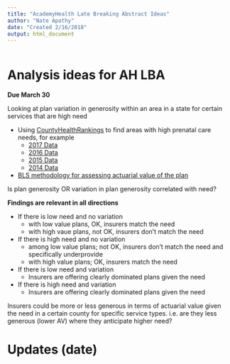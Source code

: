 ```yaml
---
title: "AcademyHealth Late Breaking Abstract Ideas"
author: "Nate Apathy"
date: "Created 2/16/2018"
output: html_document
---
```


```r

```

# Analysis ideas for AH LBA

**Due March 30**

Looking at plan variation in generosity within an area in a state for certain services that are high need
  
  - Using [CountyHealthRankings](http://www.countyhealthrankings.org/) to find areas with high prenatal care needs, for example
    - [2017 Data](http://www.countyhealthrankings.org/sites/default/files/2017CHR_CSV_Analytic_Data.csv)
    - [2016 Data](http://www.countyhealthrankings.org/sites/default/files/2016CHR_CSV_Analytic_Data_v2.csv)
    - [2015 Data](http://www.countyhealthrankings.org/sites/default/files/2015%20CHR%20Analytic%20Data.csv)
    - [2014 Data](http://www.countyhealthrankings.org/sites/default/files/2014%20CHR%20analytic%20data.csv)
  - [BLS methodology for assessing actuarial value of the plan](https://www.bls.gov/osmr/pdf/ec150010.pdf)

Is plan generosity OR variation in plan generosity correlated with need?

**Findings are relevant in all directions**
  
  - If there is low need and no variation
    - with low value plans, OK, insurers match the need
    - with high vaue plans, not OK, insurers don't match the need
  - If there is high need and no variation
    - among low value plans; not OK, insurers don't match the need and specifically underprovide
    - with high value plans; OK, insurers match the need
  - If there is low need and variation
    - Insurers are offering clearly dominated plans given the need
  - If there is high need and variation
    - Insurers are offering clearly dominated plans given the need

Insurers could be more or less generous in terms of actuarial value given the need in a certain county for specific service types. i.e. are they less generous (lower AV) where they anticipate higher need?



# Updates (date)